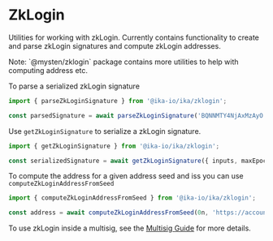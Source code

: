 
# ZkLogin

Utilities for working with zkLogin. Currently contains functionality to create and parse zkLogin
signatures and compute zkLogin addresses.

<Callout type="info">
	Note: `@mysten/zklogin` package contains more utilities to help with computing address etc.
</Callout>

To parse a serialized zkLogin signature

```typescript
import { parseZkLoginSignature } from '@ika-io/ika/zklogin';

const parsedSignature = await parseZkLoginSignature('BQNNMTY4NjAxMzAyO....');
```

Use `getZkLoginSignature` to serialize a zkLogin signature.

```typescript
import { getZkLoginSignature } from '@ika-io/ika/zklogin';

const serializedSignature = await getZkLoginSignature({ inputs, maxEpoch, userSignature });
```

To compute the address for a given address seed and iss you can use `computeZkLoginAddressFromSeed`

```typescript
import { computeZkLoginAddressFromSeed } from '@ika-io/ika/zklogin';

const address = await computeZkLoginAddressFromSeed(0n, 'https://accounts.google.com');
```

To use zkLogin inside a multisig, see the [Multisig Guide](../typescript/cryptography/multisig.mdx)
for more details.
